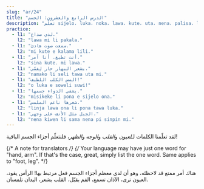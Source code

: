 ```yaml
---
slug: "ar/24"
title: "الدرس الرابع والعشرون: الجسم"
description: "تعلّم sijelo، luka، noka، lawa، kute، uta، nena، palisa، linja!"
practice:
  - l1: "لدي صداع."
    l2: "lawa mi li pakala."
  - l1: "سمعت صوت هادئ."
    l2: "mi kute e kalama lili."
  - l1: "أنت تطيع. أنا آمر."
    l2: "sina kute. mi lawa."
  - l1: "يشعر البهار حار لِفمّي."
    l2: "namako li seli tawa uta mi."
  - l1: "المس الكلب اللطيف!"
    l2: "o luka e soweli suwi!"
  - l1: "يشفي الدواء جسمها."
    l2: "misikeke li pona e sijelo ona."
  - l1: "شعرها ناعم الملمس."
    l2: "linja lawa ona li pona tawa luka."
  - l1: "الجبل مثل الأنف على وجهي."
    l2: "nena kiwen li sama nena pi sinpin mi."
---
```



لقد تعلّمنا الكلمات لـ*لعيون* و*القلب* و*الوجه* و*الظهر*، فلنتعلّم أجزاء الجسم الباقية!

<List>
  <Word sl="lawa" m="رأس؛ القيادة" />
  <Word sl="kute" m="أذن؛ السمع" />
  <Word sl="nena" m="نتوء، مثل أنف أو جبل" />
  <Word sl="uta" m="فم، شفة؛ التقبيل، العضّ" />
  <Word sl="sijelo" m="جسم" />
  <Word sl="luka" m="يد؛ اللمس" />
  <Word sl="noka" m="رِجل، قدم" />
  <Word sl="palisa" m="شيء طويل وصلب، مثل غصن أو عصاة" />
  <Word sl="linja" m="شيء طويل ومرن، مثل حبل أو خيط" />
</List>

{/* A note for translators */}
{/*
  Your language may have just one word for "hand, arm".
  If that's the case, great, simply list the one word.
  Same applies to "foot, leg".
*/}

هناك أمر ممتع قد لاحظتَه، وهو أن لدى معظم أجزاء الجسم فعل مرتبط بها! الرأس يقود، العيون ترى، الآذان تسمع، الفم يقبّل، القلب يشعر، اليدان تلمسان.

<List>
    <Sentence sl="mi wile suli e linja lawa mi." m="أريد أن أطيل شعري." />
  <Sentence sl="jan lawa mi li kute e toki ike mi." m="سمع مديري كلامي السيّء." />
  <Sentence sl="ilo lukin li pana e sitelen ante." m="تعرض المرآة صورة معكوسة." />
  <Sentence sl="sijelo mi li wile e lape." m="يحتاج جسمي إلى الاستراح." />
  <Sentence sl="palisa luka mi li suli. palisa noka mi li lili." m="أصابع يدي أكبر من أصابع قدمي." />
</List>

<Practice exercises={frontmatter.practice} />
